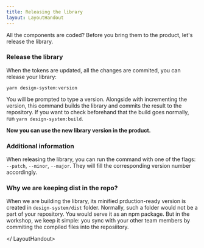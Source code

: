 ```yaml
---
title: Releasing the library
layout: LayoutHandout
---
```



<LayoutHandout title="Releasing the library">

All the components are coded? Before you bring them to the product,
let's release the library.

### Release the library

When the tokens are updated, all the changes are commited,
you can release your library:

```
yarn design-system:version
```

You will be prompted to type a version.
Alongside with incrementing the version, this command builds the library and
commits the result to the repository. If you want to check beforehand that the
build goes normally, run `yarn design-system:build`.

**Now you can use the new library version in the product.**

### Additional information

When releasing the library, you can run the command with one of
the flags: `--patch`, `--minor`, `--major`. They will fill the corresponding
version number accordingly.

### Why we are keeping dist in the repo?

When we are building the library, its minified prduction-ready version
is created in `design-system/dist` folder.
Normally, such a folder would not be a part of your repository. You would serve it as an
npm package. But in the workshop, we keep it simple: you sync with your other
team members by commiting the compiled files into the reposiitory.

</ LayoutHandout>
